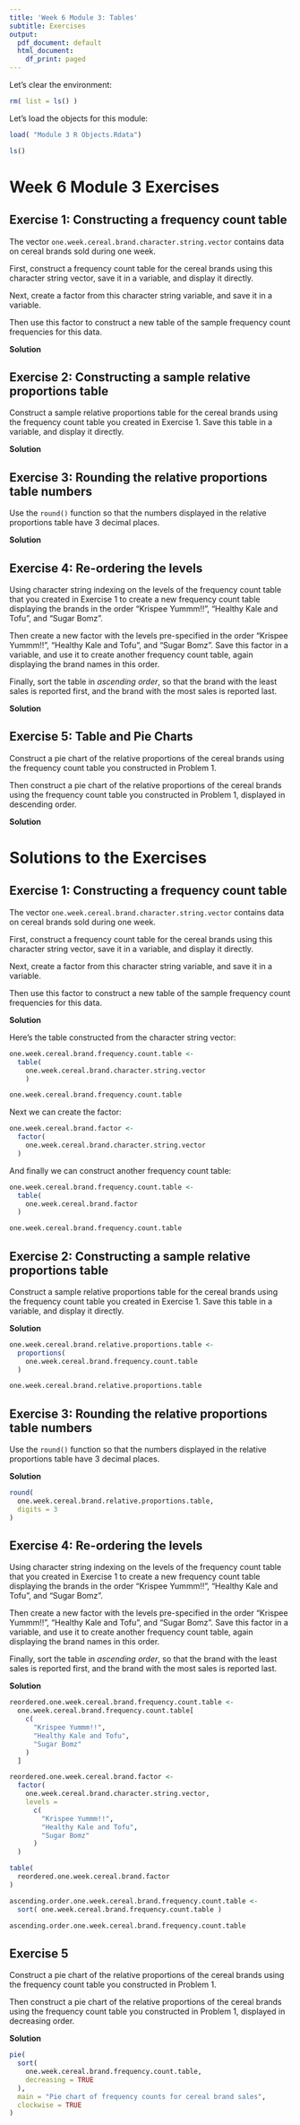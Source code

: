 ```yaml
---
title: 'Week 6 Module 3: Tables'
subtitle: Exercises
output:
  pdf_document: default
  html_document:
    df_print: paged
---
```



Let's clear the environment:
```r
rm( list = ls() )
```

Let's load the objects for this module:
```r
load( "Module 3 R Objects.Rdata")

ls()
```




# Week 6 Module 3 Exercises


## Exercise 1: Constructing a frequency count table

The vector `one.week.cereal.brand.character.string.vector` contains data on cereal brands sold during one week.

First, construct a frequency count table for the cereal brands using this character string vector, save it in a variable, and display it directly.

Next, create a factor from this character string variable, and save it in a variable.

Then use this factor to construct a new table of the sample frequency count frequencies for this data.

**Solution**




## Exercise 2: Constructing a sample relative proportions table

Construct a sample relative proportions table for the cereal brands using the frequency count table you created in Exercise 1. Save this table in a variable, and display it directly.

**Solution**




## Exercise 3: Rounding the relative proportions table numbers

Use the `round()` function so that the numbers displayed in the relative proportions table have 3 decimal places.

**Solution**




## Exercise 4: Re-ordering the levels

Using character string indexing on the levels of the frequency count table that you created in Exercise 1 to create a new frequency count table displaying the brands in the order "Krispee Yummm!!", "Healthy Kale and Tofu", and "Sugar Bomz".

Then create a new factor with the levels pre-specified in the order "Krispee Yummm!!", "Healthy Kale and Tofu", and "Sugar Bomz". Save this factor in a variable, and use it to create another frequency count table, again displaying the brand names in this order.

Finally, sort the table in *ascending order*, so that the brand with the least sales is reported first, and the brand with the most sales is reported last.

**Solution**



## Exercise 5: Table and Pie Charts

Construct a pie chart of the relative proportions of the cereal brands using the frequency count table you constructed in Problem 1.

Then construct a pie chart of the relative proportions of the cereal brands using the frequency count table you constructed in Problem 1, displayed in descending order.

**Solution**





# Solutions to the Exercises


## Exercise 1: Constructing a frequency count table

The vector `one.week.cereal.brand.character.string.vector` contains data on cereal brands sold during one week.

First, construct a frequency count table for the cereal brands using this character string vector, save it in a variable, and display it directly.

Next, create a factor from this character string variable, and save it in a variable.

Then use this factor to construct a new table of the sample frequency count frequencies for this data.

**Solution**

Here's the table constructed from the character string vector:
```r
one.week.cereal.brand.frequency.count.table <-
  table(
    one.week.cereal.brand.character.string.vector
    )

one.week.cereal.brand.frequency.count.table
```

Next we can create the factor:
```r
one.week.cereal.brand.factor <-
  factor(
    one.week.cereal.brand.character.string.vector
  )
```

And finally we can construct another frequency count table:
```r
one.week.cereal.brand.frequency.count.table <-
  table(
    one.week.cereal.brand.factor
  )

one.week.cereal.brand.frequency.count.table
```



## Exercise 2: Constructing a sample relative proportions table

Construct a sample relative proportions table for the cereal brands using the frequency count table you created in Exercise 1. Save this table in a variable, and display it directly.

**Solution**

```r
one.week.cereal.brand.relative.proportions.table <-
  proportions(
    one.week.cereal.brand.frequency.count.table
  )

one.week.cereal.brand.relative.proportions.table
```



## Exercise 3: Rounding the relative proportions table numbers

Use the `round()` function so that the numbers displayed in the relative proportions table have 3 decimal places.

**Solution**

```r
round(
  one.week.cereal.brand.relative.proportions.table,
  digits = 3
)
```



## Exercise 4: Re-ordering the levels

Using character string indexing on the levels of the frequency count table that you created in Exercise 1 to create a new frequency count table displaying the brands in the order "Krispee Yummm!!", "Healthy Kale and Tofu", and "Sugar Bomz".

Then create a new factor with the levels pre-specified in the order "Krispee Yummm!!", "Healthy Kale and Tofu", and "Sugar Bomz". Save this factor in a variable, and use it to create another frequency count table, again displaying the brand names in this order.

Finally, sort the table in *ascending order*, so that the brand with the least sales is reported first, and the brand with the most sales is reported last.

**Solution**

```r
reordered.one.week.cereal.brand.frequency.count.table <-
  one.week.cereal.brand.frequency.count.table[
    c(
      "Krispee Yummm!!",
      "Healthy Kale and Tofu",
      "Sugar Bomz"
    )
  ]
```

```r
reordered.one.week.cereal.brand.factor <-
  factor(
    one.week.cereal.brand.character.string.vector,
    levels =
      c(
        "Krispee Yummm!!",
        "Healthy Kale and Tofu",
        "Sugar Bomz"
      )
  )

table(
  reordered.one.week.cereal.brand.factor
)
```

```r
ascending.order.one.week.cereal.brand.frequency.count.table <-
  sort( one.week.cereal.brand.frequency.count.table )

ascending.order.one.week.cereal.brand.frequency.count.table
```


## Exercise 5

Construct a pie chart of the relative proportions of the cereal brands using the frequency count table you constructed in Problem 1.

Then construct a pie chart of the relative proportions of the cereal brands using the frequency count table you constructed in Problem 1, displayed in decreasing order.

**Solution**

```r
pie(
  sort(
    one.week.cereal.brand.frequency.count.table,
    decreasing = TRUE
  ),
  main = "Pie chart of frequency counts for cereal brand sales",
  clockwise = TRUE
)
```



